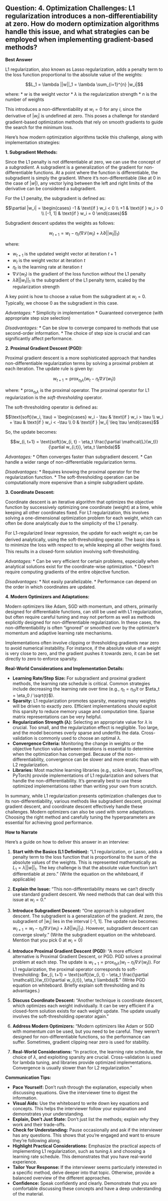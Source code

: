 ## Question: 4. Optimization Challenges: L1 regularization introduces a non-differentiability at zero. How do modern optimization algorithms handle this issue, and what strategies can be employed when implementing gradient-based methods?

**Best Answer**

L1 regularization, also known as Lasso regularization, adds a penalty term to the loss function proportional to the absolute value of the weights:

$$L_1 = \lambda ||w||_1 = \lambda \sum_{i=1}^{n} |w_i|$$

where:
*   $w$ is the weight vector
*   $\lambda$ is the regularization strength
*   $n$ is the number of weights

This introduces a non-differentiability at $w_i = 0$ for any $i$, since the derivative of $|w_i|$ is undefined at zero. This poses a challenge for standard gradient-based optimization methods that rely on smooth gradients to guide the search for the minimum loss.

Here's how modern optimization algorithms tackle this challenge, along with implementation strategies:

**1. Subgradient Methods:**

Since the L1 penalty is not differentiable at zero, we can use the concept of a *subgradient*. A subgradient is a generalization of the gradient for non-differentiable functions. At a point where the function is differentiable, the subgradient is simply the gradient. Where it's non-differentiable (like at 0 in the case of $|w|$), any vector lying between the left and right limits of the derivative can be considered a subgradient.

For the L1 penalty, the subgradient is defined as:

$$\partial |w_i| =
\begin{cases}
    -1 & \text{if } w_i < 0 \\
    +1 & \text{if } w_i > 0 \\
    [-1, 1] & \text{if } w_i = 0
\end{cases}$$

Subgradient descent updates the weights as follows:

$$w_{t+1} = w_t - \eta_t (\nabla \mathcal{L}(w_t) + \lambda \partial ||w_t||_1)$$

where:

*   $w_{t+1}$ is the updated weight vector at iteration $t+1$
*   $w_t$ is the weight vector at iteration $t$
*   $\eta_t$ is the learning rate at iteration $t$
*   $\nabla \mathcal{L}(w_t)$ is the gradient of the loss function *without* the L1 penalty
*   $\lambda \partial ||w_t||_1$ is the subgradient of the L1 penalty term, scaled by the regularization strength

A key point is how to choose a value from the subgradient at $w_i = 0$. Typically, we choose 0 as the subgradient in this case.

*Advantages:*
* Simplicity in implementation
* Guaranteed convergence (with appropriate step size selection)

*Disadvantages:*
* Can be slow to converge compared to methods that use second-order information.
* The choice of step size is crucial and can significantly affect performance.

**2. Proximal Gradient Descent (PGD):**

Proximal gradient descent is a more sophisticated approach that handles non-differentiable regularization terms by solving a proximal problem at each iteration. The update rule is given by:

$$w_{t+1} = \text{prox}_{\eta_t \lambda}(w_t - \eta_t \nabla \mathcal{L}(w_t))$$

where:
* $\text{prox}_{\eta_t \lambda}$ is the proximal operator.  The proximal operator for L1 regularization is the *soft-thresholding* operator.

The soft-thresholding operator is defined as:

$$\text{soft}(w_i, \tau) =
\begin{cases}
    w_i - \tau & \text{if } w_i > \tau \\
    w_i + \tau & \text{if } w_i < -\tau \\
    0 & \text{if } |w_i| \leq \tau
\end{cases}$$

So, the update becomes:

$$w_{i, t+1} = \text{soft}(w_{i, t} - \eta_t \frac{\partial \mathcal{L}(w_t)}{\partial w_{i,t}}, \eta_t \lambda)$$

*Advantages:*
* Often converges faster than subgradient descent.
* Can handle a wider range of non-differentiable regularization terms.

*Disadvantages:*
* Requires knowing the proximal operator for the regularization function.
* The soft-thresholding operation can be computationally more expensive than a simple subgradient update.

**3. Coordinate Descent:**

Coordinate descent is an iterative algorithm that optimizes the objective function by successively optimizing one coordinate (weight) at a time, while keeping all other coordinates fixed.  For L1 regularization, this involves solving a one-dimensional optimization problem for each weight, which can often be done analytically due to the simplicity of the L1 penalty.

For L1-regularized linear regression, the update for each weight $w_i$ can be derived analytically, using the soft-thresholding operator. The basic idea is to minimize the loss with respect to $w_i$ while keeping all other weights fixed. This results in a closed-form solution involving soft-thresholding.

*Advantages:*
* Can be very efficient for certain problems, especially when analytical solutions exist for the coordinate-wise optimization.
* Doesn't require computing gradients of the entire objective function.

*Disadvantages:*
* Not easily parallelizable.
* Performance can depend on the order in which coordinates are updated.

**4. Modern Optimizers and Adaptations:**

Modern optimizers like Adam, SGD with momentum, and others, primarily designed for differentiable functions, can still be used with L1 regularization, but often require careful tuning and may not perform as well as methods explicitly designed for non-differentiable regularization. In these cases, the non-differentiability is often "ignored" or smoothed over by the optimizer's momentum and adaptive learning rate mechanisms.

Implementations often involve clipping or thresholding gradients near zero to avoid numerical instability.  For instance, if the absolute value of a weight is very close to zero, and the gradient pushes it towards zero, it can be set directly to zero to enforce sparsity.

**Real-World Considerations and Implementation Details:**

*   **Learning Rate/Step Size:**  For subgradient and proximal gradient methods, the learning rate schedule is critical.  Common strategies include decreasing the learning rate over time (e.g., $\eta_t = \eta_0 / t$ or $\eta_t = \eta_0 / \sqrt{t}$).
*   **Sparsity:**  L1 regularization promotes sparsity, meaning many weights will be driven to exactly zero.  Efficient implementations should exploit this sparsity to reduce memory usage and computation time. Sparse matrix representations can be very helpful.
*   **Regularization Strength (λ):** Selecting an appropriate value for $\lambda$ is crucial.  Too small, and the regularization effect is negligible.  Too large, and the model becomes overly sparse and underfits the data. Cross-validation is commonly used to choose an optimal $\lambda$.
*   **Convergence Criteria:** Monitoring the change in weights or the objective function value between iterations is essential to determine when the optimization has converged.  Because of the non-differentiability, convergence can be slower and more erratic than with L2 regularization.
*   **Libraries:**  Most machine learning libraries (e.g., scikit-learn, TensorFlow, PyTorch) provide implementations of L1 regularization and solvers that handle the non-differentiability.  It's generally best to use these optimized implementations rather than writing your own from scratch.

In summary, while L1 regularization presents optimization challenges due to its non-differentiability, various methods like subgradient descent, proximal gradient descent, and coordinate descent effectively handle these challenges.  Modern optimizers can also be used with some adaptations. Choosing the right method and carefully tuning the hyperparameters are essential for achieving good performance.

**How to Narrate**

Here's a guide on how to deliver this answer in an interview:

1.  **Start with the Basics (L1 Definition):** "L1 regularization, or Lasso, adds a penalty term to the loss function that is proportional to the sum of the absolute values of the weights. This is represented mathematically as $L_1 = \lambda ||w||_1$.  The key challenge is that the absolute value function isn't differentiable at zero." (Write the equation on the whiteboard, if applicable)

2.  **Explain the Issue:** "This non-differentiability means we can't directly use standard gradient descent. We need methods that can deal with this issue at $w_i = 0$."

3.  **Introduce Subgradient Descent:** "One approach is subgradient descent.  The subgradient is a generalization of the gradient. At zero, the subgradient of $|w_i|$ lies in the interval [-1, 1].  The update rule becomes: $w_{t+1} = w_t - \eta_t (\nabla \mathcal{L}(w_t) + \lambda \partial ||w_t||_1)$. However, subgradient descent can converge slowly." (Write the subgradient equation on the whiteboard. Mention that you pick 0 at $w_i=0$)

4.  **Introduce Proximal Gradient Descent (PGD):** "A more efficient alternative is Proximal Gradient Descent, or PGD. PGD solves a proximal problem at each step.  The update is $w_{t+1} = \text{prox}_{\eta_t \lambda}(w_t - \eta_t \nabla \mathcal{L}(w_t))$.  For L1 regularization, the proximal operator corresponds to soft-thresholding:  $w_{i, t+1} = \text{soft}(w_{i, t} - \eta_t \frac{\partial \mathcal{L}(w_t)}{\partial w_{i,t}}, \eta_t \lambda)$." (Write PGD equation on whiteboard. Briefly explain soft thresholding and its advantages.)

5.  **Discuss Coordinate Descent:** "Another technique is coordinate descent, which optimizes each weight individually. It can be very efficient if a closed-form solution exists for each weight update. The update usually involves the soft-thresholding operator again."

6.  **Address Modern Optimizers:** "Modern optimizers like Adam or SGD with momentum *can* be used, but you need to be careful. They weren't designed for non-differentiable functions, so the performance can suffer. Sometimes, gradient clipping near zero is used for stability.

7.  **Real-World Considerations:** "In practice, the learning rate schedule, the choice of $\lambda$, and exploiting sparsity are crucial. Cross-validation is used for lambda tuning, and libraries provide optimized implementations. Convergence is usually slower than for L2 regularization."

**Communication Tips:**

*   **Pace Yourself:**  Don't rush through the explanation, especially when discussing equations. Give the interviewer time to digest the information.
*   **Visual Aids:**  Use the whiteboard to write down key equations and concepts. This helps the interviewer follow your explanation and demonstrates your understanding.
*   **Explain, Don't Just State:**  Don't just list the methods; explain *why* they work and their trade-offs.
*   **Check for Understanding:** Pause occasionally and ask if the interviewer has any questions. This shows that you're engaged and want to ensure they're following along.
*   **Highlight Practical Considerations:** Emphasize the practical aspects of implementing L1 regularization, such as tuning $\lambda$ and choosing a learning rate schedule. This demonstrates that you have real-world experience.
*   **Tailor Your Response:**  If the interviewer seems particularly interested in a specific method, delve deeper into that topic. Otherwise, provide a balanced overview of the different approaches.
*   **Confidence:** Speak confidently and clearly. Demonstrate that you are comfortable discussing these concepts and have a deep understanding of the material.
